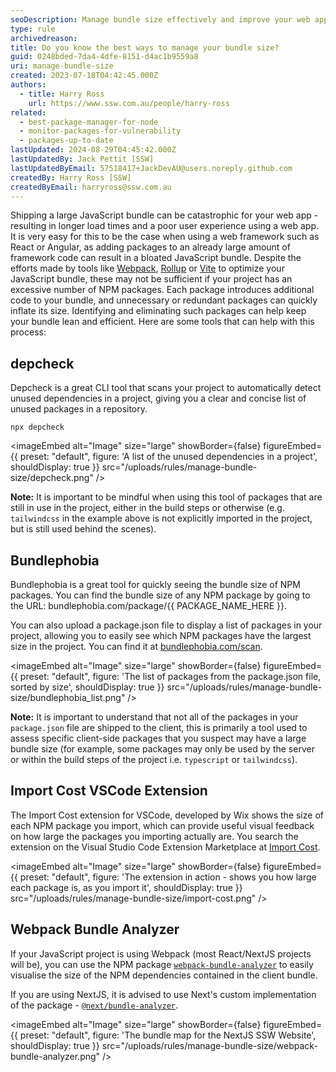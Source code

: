 ```yaml
---
seoDescription: Manage bundle size effectively and improve your web app's performance by identifying and eliminating unnecessary NPM packages.
type: rule
archivedreason:
title: Do you know the best ways to manage your bundle size?
guid: 0248bded-7da4-4dfe-8151-d4ac1b9559a8
uri: manage-bundle-size
created: 2023-07-18T04:42:45.000Z
authors:
  - title: Harry Ross
    url: https://www.ssw.com.au/people/harry-ross
related:
  - best-package-manager-for-node
  - monitor-packages-for-vulnerability
  - packages-up-to-date
lastUpdated: 2024-08-29T04:45:42.000Z
lastUpdatedBy: Jack Pettit [SSW]
lastUpdatedByEmail: 57518417+JackDevAU@users.noreply.github.com
createdBy: Harry Ross [SSW]
createdByEmail: harryross@ssw.com.au
---
```


Shipping a large JavaScript bundle can be catastrophic for your web app - resulting in longer load times and a poor user experience using a web app. It is very easy for this to be the case when using a web framework such as React or Angular, as adding packages to an already large amount of framework code can result in a bloated JavaScript bundle.
Despite the efforts made by tools like [Webpack](https://webpack.js.org/), [Rollup](https://rollupjs.org/) or [Vite](https://vitejs.dev/) to optimize your JavaScript bundle, these may not be sufficient if your project has an excessive number of NPM packages. Each package introduces additional code to your bundle, and unnecessary or redundant packages can quickly inflate its size. Identifying and eliminating such packages can help keep your bundle lean and efficient. Here are some tools that can help with this process:

## depcheck

Depcheck is a great CLI tool that scans your project to automatically detect unused dependencies in a project, giving you a clear and concise list of unused packages in a repository.

```shell
npx depcheck
```


<imageEmbed
  alt="Image"
  size="large"
  showBorder={false}
  figureEmbed={{
    preset: "default",
    figure: 'A list of the unused dependencies in a project',
    shouldDisplay: true
  }}
  src="/uploads/rules/manage-bundle-size/depcheck.png"
/>

**Note:** It is important to be mindful when using this tool of packages that are still in use in the project, either in the build steps or otherwise (e.g. `tailwindcss` in the example above is not explicitly imported in the project, but is still used behind the scenes).

## Bundlephobia

Bundlephobia is a great tool for quickly seeing the bundle size of NPM packages. You can find the bundle size of any NPM package by going to the URL: bundlephobia.com/package/{{ PACKAGE_NAME_HERE }}.

You can also upload a package.json file to display a list of packages in your project, allowing you to easily see which NPM packages have the largest size in the project. You can find it at [bundlephobia.com/scan](https://bundlephobia.com/scan).


<imageEmbed
  alt="Image"
  size="large"
  showBorder={false}
  figureEmbed={{
    preset: "default",
    figure: 'The list of packages from the package.json file, sorted by size',
    shouldDisplay: true
  }}
  src="/uploads/rules/manage-bundle-size/bundlephobia_list.png"
/>

**Note:** It is important to understand that not all of the packages in your `package.json` file are shipped to the client, this is primarily a tool used to assess specific client-side packages that you suspect may have a large bundle size (for example, some packages may only be used by the server or within the build steps of the project i.e. `typescript` or `tailwindcss`).

## Import Cost VSCode Extension

The Import Cost extension for VSCode, developed by Wix shows the size of each NPM package you import, which can provide useful visual feedback on how large the packages you importing actually are. You search the extension on the Visual Studio Code Extension Marketplace at [Import Cost](https://marketplace.visualstudio.com/items?itemName=wix.vscode-import-cost).


<imageEmbed
  alt="Image"
  size="large"
  showBorder={false}
  figureEmbed={{
    preset: "default",
    figure: 'The extension in action - shows you how large each package is, as you import it',
    shouldDisplay: true
  }}
  src="/uploads/rules/manage-bundle-size/import-cost.png"
/>

## Webpack Bundle Analyzer

If your JavaScript project is using Webpack (most React/NextJS projects will be), you can use the NPM package [`webpack-bundle-analyzer`](https://www.npmjs.com/package/webpack-bundle-analyzer) to easily visualise the size of the NPM dependencies contained in the client bundle.

If you are using NextJS, it is advised to use Next's custom implementation of the package - [`@next/bundle-analyzer`](https://www.npmjs.com/package/@next/bundle-analyzer).


<imageEmbed
  alt="Image"
  size="large"
  showBorder={false}
  figureEmbed={{
    preset: "default",
    figure: 'The bundle map for the NextJS SSW Website',
    shouldDisplay: true
  }}
  src="/uploads/rules/manage-bundle-size/webpack-bundle-analyzer.png"
/>
